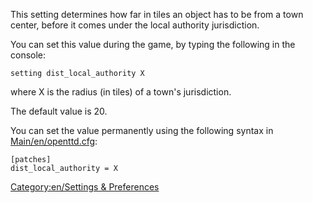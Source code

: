 This setting determines how far in tiles an object has to be from a town center, before it comes under the local authority jurisdiction.

You can set this value during the game, by typing the following in the console:

<code>setting dist_local_authority X</code>

where X is the radius (in tiles) of a town's jurisdiction.

The default value is 20.

You can set the value permanently using the following syntax in [[Main/en/openttd.cfg]]:
<pre>[patches]
dist_local_authority = X</pre>

[[Category:en/Settings & Preferences]]